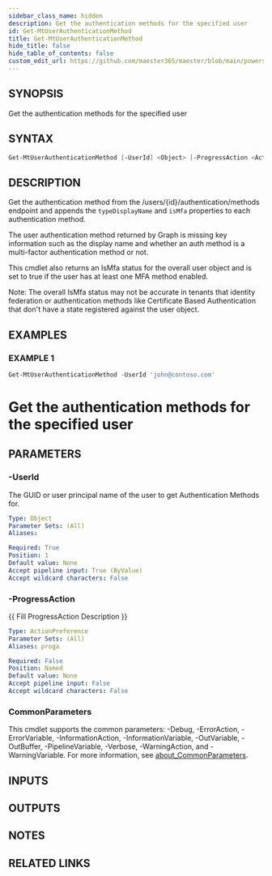 ```yaml
---
sidebar_class_name: hidden
description: Get the authentication methods for the specified user
id: Get-MtUserAuthenticationMethod
title: Get-MtUserAuthenticationMethod
hide_title: false
hide_table_of_contents: false
custom_edit_url: https://github.com/maester365/maester/blob/main/powershell/public/Get-MtUserAuthenticationMethod.ps1
---
```


## SYNOPSIS

Get the authentication methods for the specified user

## SYNTAX

```powershell
Get-MtUserAuthenticationMethod [-UserId] <Object> [-ProgressAction <ActionPreference>] [<CommonParameters>]
```

## DESCRIPTION

Get the authentication method from the /users/\{id\}/authentication/methods endpoint and
appends the `typeDisplayName` and `isMfa` properties to each authentication method.

The user authentication method returned by Graph is missing key information such as the
display name and whether an auth method is a multi-factor authentication method or not.

This cmdlet also returns an IsMfa status for the overall user object and is set to true
if the user has at least one MFA method enabled.

Note: The overall IsMfa status may not be accurate in tenants that identity federation
or authentication methods like Certificate Based Authentication that don't have a state
registered against the user object.

## EXAMPLES

### EXAMPLE 1

```powershell
Get-MtUserAuthenticationMethod -UserId 'john@contoso.com'
```

# Get the authentication methods for the specified user

## PARAMETERS

### -UserId

The GUID or user principal name of the user to get Authentication Methods for.

```yaml
Type: Object
Parameter Sets: (All)
Aliases:

Required: True
Position: 1
Default value: None
Accept pipeline input: True (ByValue)
Accept wildcard characters: False
```

### -ProgressAction

\{\{ Fill ProgressAction Description \}\}

```yaml
Type: ActionPreference
Parameter Sets: (All)
Aliases: proga

Required: False
Position: Named
Default value: None
Accept pipeline input: False
Accept wildcard characters: False
```

### CommonParameters

This cmdlet supports the common parameters: -Debug, -ErrorAction, -ErrorVariable, -InformationAction, -InformationVariable, -OutVariable, -OutBuffer, -PipelineVariable, -Verbose, -WarningAction, and -WarningVariable. For more information, see [about_CommonParameters](http://go.microsoft.com/fwlink/?LinkID=113216).

## INPUTS

## OUTPUTS

## NOTES

## RELATED LINKS
